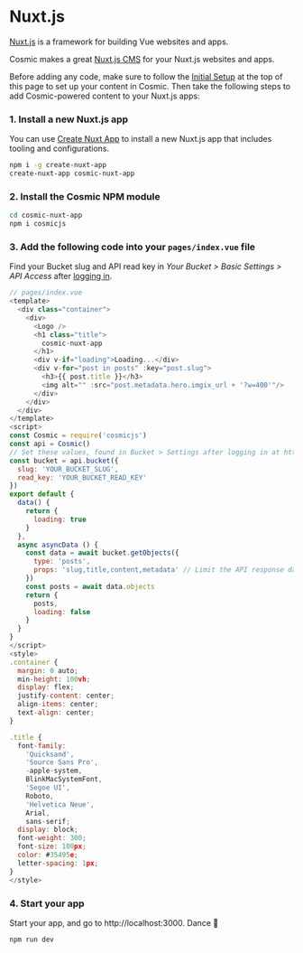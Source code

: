 # Nuxt.js

[Nuxt.js](https://nuxtjs.org/) is a framework for building Vue websites and apps.

Cosmic makes a great [Nuxt.js CMS](https://www.cosmicjs.com/knowledge-base/nuxtjs-cms) for your Nuxt.js websites and apps.

Before adding any code, make sure to follow the [Initial Setup](/guides/initial-setup) at the top of this page to set up your content in Cosmic. Then take the following steps to add Cosmic-powered content to your Nuxt.js apps:

### 1. Install a new Nuxt.js app

You can use [Create Nuxt App](https://github.com/nuxt/create-nuxt-app) to install a new Nuxt.js app that includes tooling and configurations.

```bash
npm i -g create-nuxt-app
create-nuxt-app cosmic-nuxt-app
```

### 2. Install the Cosmic NPM module

```bash
cd cosmic-nuxt-app
npm i cosmicjs
```

### 3. Add the following code into your `pages/index.vue` file

Find your Bucket slug and API read key in <i>Your Bucket > Basic Settings > API Access</i> after [logging in](https://app.cosmicjs.com).

```javascript
// pages/index.vue
<template>
  <div class="container">
    <div>
      <Logo />
      <h1 class="title">
        cosmic-nuxt-app
      </h1>
      <div v-if="loading">Loading...</div>
      <div v-for="post in posts" :key="post.slug">
        <h3>{{ post.title }}</h3>
        <img alt="" :src="post.metadata.hero.imgix_url + '?w=400'"/>
      </div>
    </div>
  </div>
</template>
<script>
const Cosmic = require('cosmicjs')
const api = Cosmic()
// Set these values, found in Bucket > Settings after logging in at https://app.cosmicjs.com/login
const bucket = api.bucket({
  slug: 'YOUR_BUCKET_SLUG',
  read_key: 'YOUR_BUCKET_READ_KEY'
})
export default {
  data() {
    return {
      loading: true
    }
  },
  async asyncData () {
    const data = await bucket.getObjects({
      type: 'posts',
      props: 'slug,title,content,metadata' // Limit the API response data by props
    })
    const posts = await data.objects
    return {
      posts,
      loading: false
    }
  }
}
</script>
<style>
.container {
  margin: 0 auto;
  min-height: 100vh;
  display: flex;
  justify-content: center;
  align-items: center;
  text-align: center;
}

.title {
  font-family:
    'Quicksand',
    'Source Sans Pro',
    -apple-system,
    BlinkMacSystemFont,
    'Segoe UI',
    Roboto,
    'Helvetica Neue',
    Arial,
    sans-serif;
  display: block;
  font-weight: 300;
  font-size: 100px;
  color: #35495e;
  letter-spacing: 1px;
}
</style>
```

### 4. Start your app

Start your app, and go to http://localhost:3000. Dance 🎉

```
npm run dev
```
